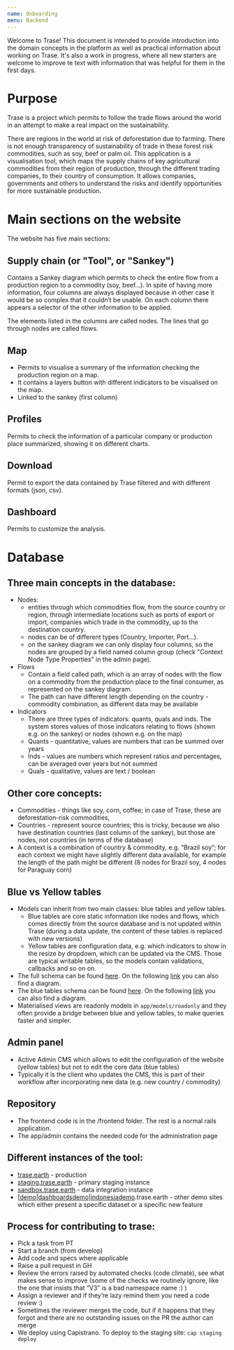 ```yaml
---
name: Onboarding
menu: Backend
---
```


Welcome to Trase! This document is intended to provide introduction into the domain concepts in the platform as well as practical information about working on Trase. It's also a work in progress, where all new starters are welcome to improve te text with information that was helpful for them in the first days.

# Purpose
Trase is a project which permits to follow the trade flows around the world in an attempt to make a real impact on the sustainability.

There are regions in the world at risk of deforestation due to farming. There is not enough transparency of sustainability of trade in these forest risk commodities, such as soy, beef or palm oil. This application is a visualisation tool, which maps the supply chains of key agricultural commodities from their region of production, through the different trading companies, to their country of consumption. It allows companies, governments and others to understand the risks and identify opportunities for more sustainable production.

# Main sections on the website

The website has five main sections:

## Supply chain (or "Tool", or "Sankey")

Contains a Sankey diagram which permits to check the entire flow from a production region to a commodity (soy, beef...). In spite of having more information, four columns are always displayed because in other case it would be so complex that it couldn’t be usable. On each column there appears a selector of the other information to be applied.

The elements listed in the columns are called nodes. The lines that go through nodes are called flows.

## Map

- Permits to visualise a summary of the information checking the production region on a map.
- It contains a layers button with different indicators to be visualised on the map.
- Linked to the sankey (first column)

## Profiles

Permits to check the information of a particular company or production place summarized, showing it on different charts.


## Download

Permit to export the data contained by Trase filtered and with different formats (json, csv).

## Dashboard

Permits to customize the analysis.

# Database

## Three main concepts in the database:
- Nodes:
    * entities through which commodities flow, from the source country or region, through intermediate locations such as ports of export or import, companies which trade in the commodity, up to the destination country.
    * nodes can be of different types (Country, Importer, Port…).
    * on the sankey diagram we can only display four columns, so the nodes are grouped by a field named column group (check "Context Node Type Properties" in the admin page).
- Flows
    * Contain a field called path, which is an array of nodes with the flow on a commodity from the production place to the final consumer, as represented on the sankey diagram.
    * The path can have different length depending on the country - commodity combination, as different data may be available
- Indicators
    * There are three types of indicators: quants, quals and inds. The system stores values of those indicators relating to flows (shown e.g. on the sankey) or nodes (shown e.g. on the map)
    * Quants - quantitative, values are numbers that can be summed over years
    * Inds - values are numbers which represent ratios and percentages, can be averaged over years but not summed
    * Quals - qualitative, values are text / boolean

## Other core concepts:
- Commodities - things like soy, corn, coffee; in case of Trase, these are deforestation-risk commodities,
- Countries - represent source countries; this is tricky, because we also have destination countries (last column of the sankey), but those are nodes, not countries (in terms of the database)
- A context is a combination of country & commodity, e.g. “Brazil soy”; for each context we might have slightly different data available, for example the length of the path might be different (8 nodes for Brazil soy, 4 nodes for Paraguay corn)

## Blue vs Yellow tables
- Models can inherit from two main classes: blue tables and yellow tables.
    * Blue tables are core static information like nodes and flows, which comes directly from the source database and is not updated within Trase (during a data update, the content of these tables is replaced with new versions)
    * Yellow tables are configuration data, e.g. which indicators to show in the resize by dropdown, which can be updated via the CMS. Those are typical writable tables, so the models contain validations, callbacks and so on on.
- The full schema can be found [here](https://vizzuality.github.io/trase/all_tables/index.html). On the following [link](https://vizzuality.github.io/trase/all_tables/relationships.html) you can also find a diagram.
- The blue tables schema can be found [here](https://vizzuality.github.io/trase/blue_tables/index.html). On the following [link](https://vizzuality.github.io/trase/blue_tables/relationships.html) you can also find a diagram.
- Materialised views are readonly models in `app/models/readonly` and they often provide a bridge between blue and yellow tables, to make queries faster and simpler.

## Admin panel

- Active Admin CMS which allows to edit the configuration of the website (yellow tables) but not to edit the core data (blue tables)
- Typically it is the client who updates the CMS, this is part of their workflow after incorporating new data (e.g. new country / commodity)

## Repository
- The frontend code is in the /frontend folder. The rest is a normal rails application.
- The app/admin contains the needed code for the administration page

## Different instances of the tool:
- [trase.earth](trase.earth) - production
- [staging.trase.earth](staging.trase.earth) - primary staging instance
- [sandbox.trase.earth](sandbox.trase.earth) - data integration instance
- [[demo](demo.trase.earth)|[dashboardsdemo](dashboardsdemo.trase.earth)|[indonesiademo](indonesiademo.trase.earth).trase.earth - other demo sites which either present a specific dataset or a specific new feature

## Process for contributing to trase:
- Pick a task from PT
- Start a branch (from develop)
- Add code and specs where applicable
- Raise a pull request in GH
- Review the errors raised by automated checks (code climate), see what makes sense to improve (some of the checks we routinely ignore, like the one that insists that “V3” is a bad namespace name :) )
- Assign a reviewer and if they’re lazy remind them you need a code review :)
- Sometimes the reviewer merges the code, but if it happens that they forgot and there are no outstanding issues on the PR the author can merge
- We deploy using Capistrano. To deploy to the staging site: `cap staging deploy`
